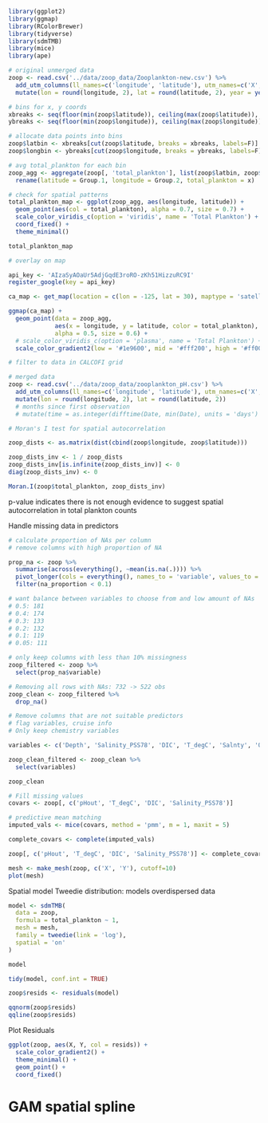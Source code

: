 ```r
library(ggplot2)
library(ggmap)
library(RColorBrewer)
library(tidyverse)
library(sdmTMB)
library(mice)
library(ape)
```


```r
# original unmerged data
zoop <- read.csv('../data/zoop_data/Zooplankton-new.csv') %>%
  add_utm_columns(ll_names=c('longitude', 'latitude'), utm_names=c('X', 'Y')) %>%
  mutate(lon = round(longitude, 2), lat = round(latitude, 2), year = year(time))
```

```r
# bins for x, y coords
xbreaks <- seq(floor(min(zoop$latitude)), ceiling(max(zoop$latitude)), by = 0.75)
ybreaks <- seq(floor(min(zoop$longitude)), ceiling(max(zoop$longitude)), by = 0.75)

# allocate data points into bins
zoop$latbin <- xbreaks[cut(zoop$latitude, breaks = xbreaks, labels=F)]
zoop$longbin <- ybreaks[cut(zoop$longitude, breaks = ybreaks, labels=F)]

# avg total_plankton for each bin
zoop_agg <- aggregate(zoop[, 'total_plankton'], list(zoop$latbin, zoop$longbin), mean) %>%
  rename(latitude = Group.1, longitude = Group.2, total_plankton = x)
```


```r
# check for spatial patterns
total_plankton_map <- ggplot(zoop_agg, aes(longitude, latitude)) + 
  geom_point(aes(col = total_plankton), alpha = 0.7, size = 0.7) + 
  scale_color_viridis_c(option = 'viridis', name = 'Total Plankton') +
  coord_fixed() + 
  theme_minimal()

total_plankton_map
```

```r
# overlay on map

api_key <- 'AIzaSyAOaUr5AdjGqdE3roRO-zKh51HizzuRC9I'
register_google(key = api_key)

ca_map <- get_map(location = c(lon = -125, lat = 30), maptype = 'satellite', zoom = 3)

ggmap(ca_map) + 
  geom_point(data = zoop_agg,
             aes(x = longitude, y = latitude, color = total_plankton),
             alpha = 0.5, size = 0.6) + 
  # scale_color_viridis_c(option = 'plasma', name = 'Total Plankton') +
  scale_color_gradient2(low = '#1e9600', mid = '#fff200', high = '#ff0000')
```

```r
# filter to data in CALCOFI grid

```


```r
# merged data
zoop <- read.csv('../data/zoop_data/zooplankton_pH.csv') %>%
  add_utm_columns(ll_names=c('longitude', 'latitude'), utm_names=c('X', 'Y')) %>%
  mutate(lon = round(longitude, 2), lat = round(latitude, 2))
  # months since first observation
  # mutate(time = as.integer(difftime(Date, min(Date), units = 'days') / 30))   
```

```r
# Moran's I test for spatial autocorrelation

zoop_dists <- as.matrix(dist(cbind(zoop$longitude, zoop$latitude)))

zoop_dists_inv <- 1 / zoop_dists
zoop_dists_inv[is.infinite(zoop_dists_inv)] <- 0
diag(zoop_dists_inv) <- 0

Moran.I(zoop$total_plankton, zoop_dists_inv)
```
p-value indicates there is not enough evidence to suggest spatial autocorrelation in total plankton counts



Handle missing data in predictors
```r
# calculate proportion of NAs per column
# remove columns with high proportion of NA

prop_na <- zoop %>%
  summarise(across(everything(), ~mean(is.na(.)))) %>%
  pivot_longer(cols = everything(), names_to = 'variable', values_to = 'na_proportion') %>%
  filter(na_proportion < 0.1)

# want balance between variables to choose from and low amount of NAs
# 0.5: 181
# 0.4: 174
# 0.3: 133
# 0.2: 132
# 0.1: 119
# 0.05: 111

# only keep columns with less than 10% missingness
zoop_filtered <- zoop %>%
  select(prop_na$variable)
```


```r
# Removing all rows with NAs: 732 -> 522 obs
zoop_clean <- zoop_filtered %>%
  drop_na()

# Remove columns that are not suitable predictors
# flag variables, cruise info
# Only keep chemistry variables

variables <- c('Depth', 'Salinity_PSS78', 'DIC', 'T_degC', 'Salnty', 'O2ml_L', 'STheta', 'O2Sat', 'Oxy__mol_Kg', 'TCO2', 'TEMPOUT', 'PRESOUT', 'K0output', 'K1output', 'K2output', 'pK1output', 'pK2output', 'KWoutput', 'KBoutput', 'KFoutput', 'KSoutput', 'KP1output', 'KP2output', 'KP3output', 'KSioutput', 'TB', 'TF', 'TS')

zoop_clean_filtered <- zoop_clean %>%
  select(variables)
```

```r
zoop_clean
```



```r
# Fill missing values
covars <- zoop[, c('pHout', 'T_degC', 'DIC', 'Salinity_PSS78')]

# predictive mean matching
imputed_vals <- mice(covars, method = 'pmm', m = 1, maxit = 5)

complete_covars <- complete(imputed_vals)

zoop[, c('pHout', 'T_degC', 'DIC', 'Salinity_PSS78')] <- complete_covars
```



```r
mesh <- make_mesh(zoop, c('X', 'Y'), cutoff=10)
plot(mesh)
```



Spatial model
Tweedie distribution: models overdispersed data
```r
model <- sdmTMB(
  data = zoop,
  formula = total_plankton ~ 1,
  mesh = mesh,
  family = tweedie(link = 'log'),
  spatial = 'on'
)

model
```

```r
tidy(model, conf.int = TRUE)
```

```r
zoop$resids <- residuals(model)

qqnorm(zoop$resids)
qqline(zoop$resids)
```

Plot Residuals
```r
ggplot(zoop, aes(X, Y, col = resids)) + 
  scale_color_gradient2() + 
  theme_minimal() + 
  geom_point() + 
  coord_fixed()
```











# GAM spatial spline
```r

```








